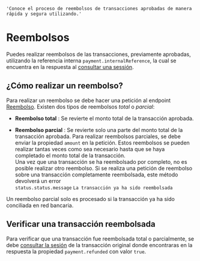     'Conoce el proceso de reembolsos de transacciones aprobadas de manera rápida y segura utilizando.'

# Reembolsos
Puedes realizar reembolsos de las transacciones, previamente aprobadas, utilizando la referencia interna `payment.internalReference`, la cual se encuentra en la respuesta al [consultar una sessión](/checkout/api/reference/session#query-a-session).

## ¿Cómo realizar un reembolso?
Para realizar un reembolso se debe hacer una petición al endpoint [Reembolso](/checkout/api/reference/payment#reverse-payment). Existen dos tipos de reembolsos *total* o *parcial*:

- **Reembolso total** : 
Se revierte el monto total de la transacción aprobada.

- **Reembolso parcial** : 
Se revierte solo una parte del monto total de la transacción aprobada. Para realizar reembolsos parciales, se debe enviar la propiedad `amount` en la petición. Estos reembolsos se pueden realizar tantas veces como sea necesario hasta que se haya completado el monto total de la transacción.  
Una vez que una transacción se ha reembolsado por completo, no es posible realizar otro reembolso. Si se realiza una petición de reembolso sobre una transacción completamente reembolsada, este método devolverá un error  
`status.status.message` `La transacción ya ha sido reembolsada`

<Note>
    Un reembolso parcial solo es procesado si la transacción ya ha sido conciliada en red bancaria.
</Note>

## Verificar una transacción reembolsada
Para verificar que una transacción fue reembolsada total o parcialmente, se debe [consultar la sesión](/checkout/api-reference/session#query-a-session) de la transacción original donde encontraras en la respuesta la propiedad `payment.refunded` con valor `true`.